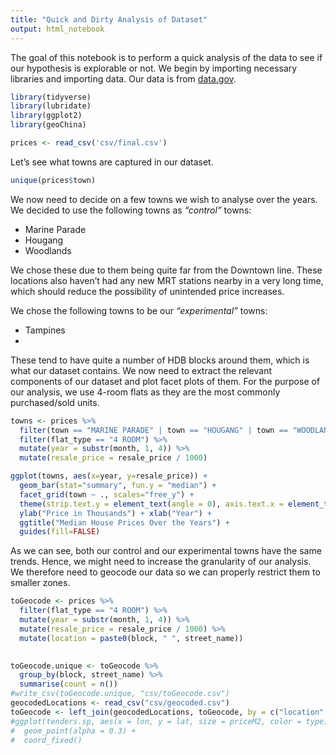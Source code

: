 ```yaml
---
title: "Quick and Dirty Analysis of Dataset"
output: html_notebook
---
```


The goal of this notebook is to perform a quick analysis of the data to see if our hypothesis is explorable or not. We begin by importing necessary libraries and importing data. Our data is from [data.gov](https://data.gov.sg/dataset/resale-flat-prices).

```r
library(tidyverse)
library(lubridate)
library(ggplot2)
library(geoChina)

prices <- read_csv('csv/final.csv')
```

Let's see what towns are captured in our dataset.
```r
unique(prices$town)
```

We now need to decide on a few towns we wish to analyse over the years. We decided to use the following towns as *"control"* towns:

* Marine Parade
* Hougang
* Woodlands

We chose these due to them being quite far from the Downtown line. These locations also haven't had any new MRT stations nearby in a very long time, which should reduce the possibility of unintended price increases.

We chose the following towns to be our *"experimental"* towns:

* Tampines
* 

These tend to have quite a number of HDB blocks around them, which is what our dataset contains. We now need to extract the relevant components of our dataset and plot facet plots of them. For the purpose of our analysis, we use 4-room flats as they are the most commonly purchased/sold units.

```r
towns <- prices %>%
  filter(town == "MARINE PARADE" | town == "HOUGANG" | town == "WOODLANDS" | town == "TAMPINES") %>%
  filter(flat_type == "4 ROOM") %>%
  mutate(year = substr(month, 1, 4)) %>%
  mutate(resale_price = resale_price / 1000)

ggplot(towns, aes(x=year, y=resale_price)) +
  geom_bar(stat="summary", fun.y = "median") +
  facet_grid(town ~ ., scales="free_y") +
  theme(strip.text.y = element_text(angle = 0), axis.text.x = element_text(angle = 60, hjust = 1)) +
  ylab("Price in Thousands") + xlab("Year") + 
  ggtitle("Median House Prices Over the Years") +
  guides(fill=FALSE)
```

As we can see, both our control and our experimental towns have the same trends. Hence, we might need to increase the granularity of our analysis. We therefore need to geocode our data so we can properly restrict them to smaller zones.

```r
toGeocode <- prices %>%
  filter(flat_type == "4 ROOM") %>%
  mutate(year = substr(month, 1, 4)) %>%
  mutate(resale_price = resale_price / 1000) %>%
  mutate(location = paste0(block, " ", street_name))
  

toGeocode.unique <- toGeocode %>%
  group_by(block, street_name) %>%
  summarise(count = n())
#write_csv(toGeocode.unique, "csv/toGeocode.csv")
geocodedLocations <- read_csv("csv/geocoded.csv")
toGeocode <- left_join(geocodedLocations, toGeocode, by = c("location" = "location"))
#ggplot(tenders.sp, aes(x = lon, y = lat, size = priceM2, color = type)) +
#  geom_point(alpha = 0.3) +
#  coord_fixed()
```

